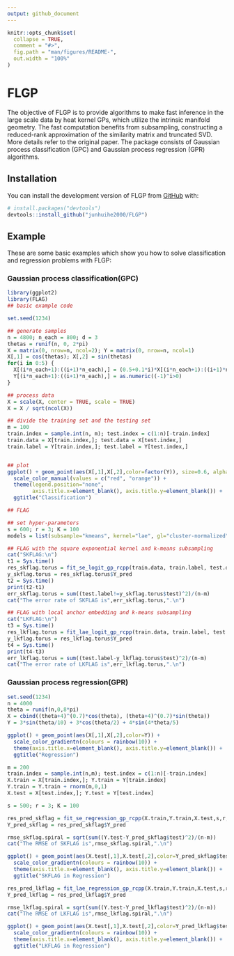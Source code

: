 ```yaml
---
output: github_document
---
```


<!-- README.md is generated from README.Rmd. Please edit that file -->

```r
knitr::opts_chunk$set(
  collapse = TRUE,
  comment = "#>",
  fig.path = "man/figures/README-",
  out.width = "100%"
)
```

# FLGP

<!-- badges: start -->
<!-- badges: end -->

The objective of FLGP is to provide algorithms to make fast inference
in the large scale data by heat kernel GPs, which utilize the intrinsic manifold 
geometry. The fast computation benefits from subsampling, constructing 
a reduced-rank approximation of the similarity matrix and truncated SVD.
More details refer to the original paper. The package consists of
Gaussian process classification (GPC) and Gaussian process regression (GPR)
algorithms.

## Installation

You can install the development version of FLGP from [GitHub](https://github.com/) with:

``` r
# install.packages("devtools")
devtools::install_github("junhuihe2000/FLGP")
```

## Example

These are some basic examples which show you how to solve classification and regression 
problems with FLGP:

### Gaussian process classification(GPC)

```r
library(ggplot2)
library(FLAG)
## basic example code

set.seed(1234)
```

```r
## generate samples
n = 4800; n_each = 800; d = 3
thetas = runif(n, 0, 2*pi)
X = matrix(0, nrow=n, ncol=2); Y = matrix(0, nrow=n, ncol=1)
X[,1] = cos(thetas); X[,2] = sin(thetas)
for(i in 0:5) {
  X[(i*n_each+1):((i+1)*n_each),] = (0.5+0.1*i)*X[(i*n_each+1):((i+1)*n_each),]
  Y[(i*n_each+1):((i+1)*n_each),] = as.numeric((-1)^i>0)
}

## process data
X = scale(X, center = TRUE, scale = TRUE)
X = X / sqrt(ncol(X))

## divide the training set and the testing set
m = 100
train.index = sample.int(n, m); test.index = c(1:n)[-train.index]
train.data = X[train.index,]; test.data = X[test.index,]
train.label = Y[train.index,]; test.label = Y[test.index,]


## plot
ggplot() + geom_point(aes(X[,1],X[,2],color=factor(Y)), size=0.6, alpha=0.6) +
  scale_color_manual(values = c("red", "orange")) + 
  theme(legend.position="none", 
        axis.title.x=element_blank(), axis.title.y=element_blank()) +
  ggtitle("Classification")
```

```r
## FLAG

## set hyper-parameters
s = 600; r = 3; K = 100
models = list(subsample="kmeans", kernel="lae", gl="cluster-normalized", root=TRUE)
```

```r
## FLAG with the square exponential kernel and k-means subsampling
cat("SKFLAG:\n")
t1 = Sys.time()
res_skflag.torus = fit_se_logit_gp_rcpp(train.data, train.label, test.data, s, r, K, models = models)
y_skflag.torus = res_skflag.torus$Y_pred
t2 = Sys.time()
print(t2-t1)
err_skflag.torus = sum((test.label!=y_skflag.torus$test)^2)/(n-m)
cat("The error rate of SKFLAG is",err_skflag.torus,".\n")
```

```r
## FLAG with local anchor embedding and k-means subsampling
cat("LKFLAG:\n")
t3 = Sys.time()
res_lkflag.torus = fit_lae_logit_gp_rcpp(train.data, train.label, test.data, s, r, K, models = models)
y_lkflag.torus = res_lkflag.torus$Y_pred
t4 = Sys.time()
print(t4-t3)
err_lkflag.torus = sum((test.label-y_lkflag.torus$test)^2)/(n-m)
cat("The error rate of LKFLAG is",err_lkflag.torus,".\n")
```


### Gaussian process regression(GPR)

```r
set.seed(1234)
n = 4000
theta = runif(n,0,8*pi)
X = cbind((theta+4)^(0.7)*cos(theta), (theta+4)^(0.7)*sin(theta))
Y = 3*sin(theta/10) + 3*cos(theta/2) + 4*sin(4*theta/5)

ggplot() + geom_point(aes(X[,1],X[,2],color=Y)) +
  scale_color_gradientn(colours = rainbow(10)) +
  theme(axis.title.x=element_blank(), axis.title.y=element_blank()) +
  ggtitle("Regression")
```

```r
m = 200
train.index = sample.int(n,m); test.index = c(1:n)[-train.index]
X.train = X[train.index,]; Y.train = Y[train.index]
Y.train = Y.train + rnorm(m,0,1)
X.test = X[test.index,]; Y.test = Y[test.index]
```

```r
s = 500; r = 3; K = 100
```

```r
res_pred_skflag = fit_se_regression_gp_rcpp(X.train,Y.train,X.test,s,r,K,models=models)
Y_pred_skflag = res_pred_skflag$Y_pred
```

```r
rmse_skflag.spiral = sqrt(sum((Y.test-Y_pred_skflag$test)^2)/(n-m))
cat("The RMSE of SKFLAG is",rmse_skflag.spiral,".\n")
```

```r
ggplot() + geom_point(aes(X.test[,1],X.test[,2],color=Y_pred_skflag$test)) +
  scale_color_gradientn(colours = rainbow(10)) +
  theme(axis.title.x=element_blank(), axis.title.y=element_blank()) +
  ggtitle("SKFLAG in Regression")
```

```r
res_pred_lkflag = fit_lae_regression_gp_rcpp(X.train,Y.train,X.test,s,r,K,models=models)
Y_pred_lkflag = res_pred_lkflag$Y_pred
```


```r
rmse_lkflag.spiral = sqrt(sum((Y.test-Y_pred_lkflag$test)^2)/(n-m))
cat("The RMSE of LKFLAG is",rmse_lkflag.spiral,".\n")
```

```r
ggplot() + geom_point(aes(X.test[,1],X.test[,2],color=Y_pred_lkflag$test)) +
  scale_color_gradientn(colours = rainbow(10)) +
  theme(axis.title.x=element_blank(), axis.title.y=element_blank()) +
  ggtitle("LKFLAG in Regression")
```
